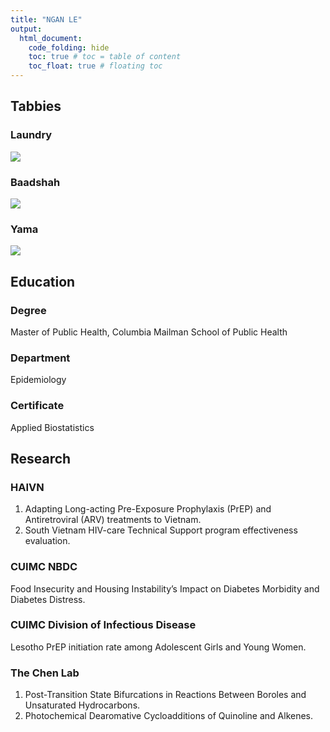 ```yaml
---
title: "NGAN LE"
output: 
  html_document:
    code_folding: hide
    toc: true # toc = table of content
    toc_float: true # floating toc
---
```


## Tabbies {.tabset}
### Laundry
![](Laundry2.jpeg)

### Baadshah
![](Baadshah.jpeg)

### Yama
![](Yama.jpeg)


## Education {.tabset}

### Degree
Master of Public Health, Columbia Mailman School of Public Health

### Department
Epidemiology

### Certificate
Applied Biostatistics 

## Research {.tabset}

### HAIVN
1. Adapting Long-acting Pre-Exposure Prophylaxis (PrEP) and Antiretroviral (ARV) treatments to Vietnam.
2. South Vietnam HIV-care Technical Support program effectiveness evaluation. 

### CUIMC NBDC 
Food Insecurity and Housing Instability's Impact on Diabetes Morbidity and Diabetes Distress.

### CUIMC Division of Infectious Disease
Lesotho PrEP initiation rate among Adolescent Girls and Young Women. 

### The Chen Lab
1. Post-Transition State Bifurcations in Reactions Between Boroles and Unsaturated Hydrocarbons.
2. Photochemical Dearomative Cycloadditions of Quinoline and Alkenes.


